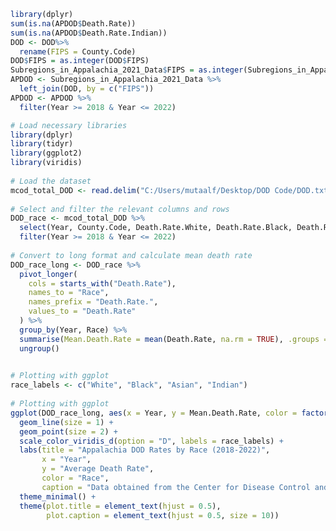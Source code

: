 ```r
library(dplyr)
sum(is.na(APDOD$Death.Rate))
sum(is.na(APDOD$Death.Rate.Indian))
DOD <- DOD%>%
  rename(FIPS = County.Code)
DOD$FIPS = as.integer(DOD$FIPS)
Subregions_in_Appalachia_2021_Data$FIPS = as.integer(Subregions_in_Appalachia_2021_Data$FIPS)
APDOD <- Subregions_in_Appalachia_2021_Data %>%
  left_join(DOD, by = c("FIPS"))
APDOD <- APDOD %>%
  filter(Year >= 2018 & Year <= 2022)
```


```r
# Load necessary libraries
library(dplyr)
library(tidyr)
library(ggplot2)
library(viridis)
 
# Load the dataset
mcod_total_DOD <- read.delim("C:/Users/mutaalf/Desktop/DOD Code/DOD.txt", sep = ",", header = TRUE)
 
# Select and filter the relevant columns and rows
DOD_race <- mcod_total_DOD %>%
  select(Year, County.Code, Death.Rate.White, Death.Rate.Black, Death.Rate.Asian, Death.Rate.Indian) %>%
  filter(Year >= 2018 & Year <= 2022)
 
# Convert to long format and calculate mean death rate
DOD_race_long <- DOD_race %>%
  pivot_longer(
    cols = starts_with("Death.Rate"), 
    names_to = "Race", 
    names_prefix = "Death.Rate.",
    values_to = "Death.Rate"
  ) %>%
  group_by(Year, Race) %>%
  summarise(Mean.Death.Rate = mean(Death.Rate, na.rm = TRUE), .groups = "drop") %>%
  ungroup()
 

# Plotting with ggplot
race_labels <- c("White", "Black", "Asian", "Indian")
 
# Plotting with ggplot
ggplot(DOD_race_long, aes(x = Year, y = Mean.Death.Rate, color = factor(Race, levels = race_labels))) +
  geom_line(size = 1) +
  geom_point(size = 2) +
  scale_color_viridis_d(option = "D", labels = race_labels) +
  labs(title = "Appalachia DOD Rates by Race (2018-2022)",
       x = "Year",
       y = "Average Death Rate",
       color = "Race",
       caption = "Data obtained from the Center for Disease Control and Prevention\nNote: 15.6% of the dataset is suppressed") +  # Replace with your actual caption
  theme_minimal() +
  theme(plot.title = element_text(hjust = 0.5),
        plot.caption = element_text(hjust = 0.5, size = 10))
```